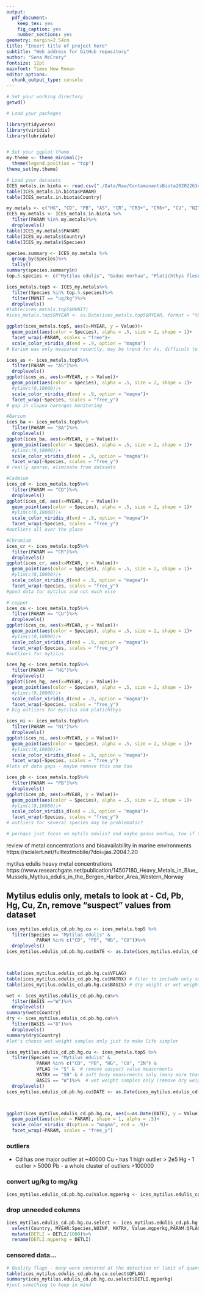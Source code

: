 ```yaml
---
output: 
  pdf_document:
    keep_tex: yes
    fig_caption: yes
    number_sections: yes
geometry: margin=2.54cm
title: "Insert title of project here"
subtitle: "Web address for GitHub repository"
author: "Sena McCrory"
fontsize: 12pt
mainfont: Times New Roman
editor_options: 
  chunk_output_type: console
---
```



```r
# Set your working directory
getwd()

# Load your packages

library(tidyverse)
library(viridis)
library(lubridate)


# Set your ggplot theme
my.theme <- theme_minimal()+
  theme(legend.position = "top")
theme_set(my.theme)

# Load your datasets
ICES_metals.in.biota <- read.csv("./Data/Raw/ContaminantsBiota20202263412jpufqdsst5td1sxozv2woyiz.csv")
table(ICES_metals.in.biota$PARAM)
table(ICES_metals.in.biota$Country)

my.metals <- c("HG", "CD", "PB", "AS", "CR", "CR3+", "CR6+", "CU", "NI", "MN", "FE", "BA")
ICES_my.metals <- ICES_metals.in.biota %>%
  filter(PARAM %in% my.metals)%>%
  droplevels()
table(ICES_my.metals$PARAM)
table(ICES_my.metals$Country)
table(ICES_my.metals$Species)

species.summary <- ICES_my.metals %>%
  group_by(Species)%>%
  tally()
summary(species.summary$n)
top.5.species <- c("Mytilus edulis", "Gadus morhua", "Platichthys flesus", "Clupea harengus", "Limanda limanda")

ices_metals.top5 <- ICES_my.metals%>%
  filter(Species %in% top.5.species)%>%
  filter(MUNIT == "ug/kg")%>%
  droplevels()
#table(ices_metals.top5$MUNIT)
#ices_metals.top5$MYEAR <- as.Date(ices_metals.top5$MYEAR, format = "%Y", origin = "1970-01-01")

ggplot(ices_metals.top5, aes(x=MYEAR, y = Value))+
  geom_point(aes(color = Species), alpha = .5, size = 2, shape = 1)+
  facet_wrap(~PARAM, scales = "free")+
  scale_color_viridis_d(end = .9, option = "magma")
# barium was only measured recently, may be trend for As, difficult to tell for others due to some high outliers

ices_as <- ices_metals.top5%>%
  filter(PARAM == "AS")%>%
  droplevels()
ggplot(ices_as, aes(x=MYEAR, y = Value))+
  geom_point(aes(color = Species), alpha = .5, size = 2, shape = 1)+
  #ylim(c(0,10000))+
  scale_color_viridis_d(end = .9, option = "magma")+
  facet_wrap(~Species, scales = "free_y")
# gap in clupea harengus monitoring

#Barium
ices_ba <- ices_metals.top5%>%
  filter(PARAM == "BA")%>%
  droplevels()
ggplot(ices_ba, aes(x=MYEAR, y = Value))+
  geom_point(aes(color = Species), alpha = .5, size = 2, shape = 1)+
  #ylim(c(0,10000))+
  scale_color_viridis_d(end = .9, option = "magma")+
  facet_wrap(~Species, scales = "free_y")
# really sparse, eliminate from datasets

#Cadmium
ices_cd <- ices_metals.top5%>%
  filter(PARAM == "CD")%>%
  droplevels()
ggplot(ices_cd, aes(x=MYEAR, y = Value))+
  geom_point(aes(color = Species), alpha = .5, size = 2, shape = 1)+
  #ylim(c(0,10000))+
  scale_color_viridis_d(end = .9, option = "magma")+
  facet_wrap(~Species, scales = "free_y")
#outliers all over the place

#Chromium
ices_cr <- ices_metals.top5%>%
  filter(PARAM == "CR")%>%
  droplevels()
ggplot(ices_cr, aes(x=MYEAR, y = Value))+
  geom_point(aes(color = Species), alpha = .5, size = 2, shape = 1)+
  #ylim(c(0,10000))+
  scale_color_viridis_d(end = .9, option = "magma")+
  facet_wrap(~Species, scales = "free_y")
#good data for mytilus and not much else

# copper
ices_cu <- ices_metals.top5%>%
  filter(PARAM == "CU")%>%
  droplevels()
ggplot(ices_cu, aes(x=MYEAR, y = Value))+
  geom_point(aes(color = Species), alpha = .5, size = 2, shape = 1)+
  #ylim(c(0,10000))+
  scale_color_viridis_d(end = .9, option = "magma")+
  facet_wrap(~Species, scales = "free_y")
#outliers for mytilus

ices_hg <- ices_metals.top5%>%
  filter(PARAM == "HG")%>%
  droplevels()
ggplot(ices_hg, aes(x=MYEAR, y = Value))+
  geom_point(aes(color = Species), alpha = .5, size = 2, shape = 1)+
  #ylim(c(0,10000))+
  scale_color_viridis_d(end = .9, option = "magma")+
  facet_wrap(~Species, scales = "free_y")
# big outliers for mytilus and platichthys

ices_ni <- ices_metals.top5%>%
  filter(PARAM == "NI")%>%
  droplevels()
ggplot(ices_ni, aes(x=MYEAR, y = Value))+
  geom_point(aes(color = Species), alpha = .5, size = 2, shape = 1)+
  #ylim(c(0,10000))+
  scale_color_viridis_d(end = .9, option = "magma")+
  facet_wrap(~Species, scales = "free_y")
#lots of data gaps - maybe remove this one too

ices_pb <- ices_metals.top5%>%
  filter(PARAM == "PB")%>%
  droplevels()
ggplot(ices_pb, aes(x=MYEAR, y = Value))+
  geom_point(aes(color = Species), alpha = .5, size = 2, shape = 1)+
  #ylim(c(0,10000))+
  scale_color_viridis_d(end = .9, option = "magma")+
  facet_wrap(~Species, scales = "free_y")
# outliers for several species may be problematic? 

# perhaps just focus on mytils edulis? and maybe gadus morhua, too if time

```

review of metal concentrations and bioavailability in marine environments
https://scialert.net/fulltextmobile/?doi=jas.2004.1.20

mytilus edulis heavy metal concentrations https://www.researchgate.net/publication/14507180_Heavy_Metals_in_Blue_Mussels_Mytilus_edulis_in_the_Bergen_Harbor_Area_Western_Norway 

## Mytilus edulis only, metals to look at - Cd, Pb, Hg, Cu, Zn, remove "suspect" values from dataset
```r
ices_mytilus.edulis_cd.pb.hg.cu <- ices_metals.top5 %>%
  filter(Species == "Mytilus edulis" & 
           PARAM %in% c("CD", "PB", "HG", "CU"))%>%  
  droplevels()
ices_mytilus.edulis_cd.pb.hg.cu$DATE <- as.Date(ices_mytilus.edulis_cd.pb.hg.cu$DATE, format = "%d/%m/%Y")



table(ices_mytilus.edulis_cd.pb.hg.cu$VFLAG)
table(ices_mytilus.edulis_cd.pb.hg.cu$MATRX) # filer to include only soft body
table(ices_mytilus.edulis_cd.pb.hg.cu$BASIS) # dry weight or wet weight?? wet weight has more samples, but what about years and country coverage

wet <- ices_mytilus.edulis_cd.pb.hg.cu%>%
  filter(BASIS =="W")%>%
  droplevels()
summary(wet$Country)
dry <- ices_mytilus.edulis_cd.pb.hg.cu%>%
  filter(BASIS =="D")%>%
  droplevels()
summary(dry$Country)
#let's choose wet weight samples only just to make life simpler

ices_mytilus.edulis_cd.pb.hg.cu <- ices_metals.top5 %>%
  filter(Species == "Mytilus edulis" & 
           PARAM %in% c("CD", "PB", "HG", "CU", "ZN") & 
           VFLAG != "S" &  # remove suspect value measurments
           MATRX == "SB" & # soft body measurments only (many more than other matrices)
           BASIS == "W")%>%  # wet weight samples only (remove dry weight)
  droplevels()
ices_mytilus.edulis_cd.pb.hg.cu$DATE <- as.Date(ices_mytilus.edulis_cd.pb.hg.cu$DATE, format = "%d/%m/%Y")



ggplot(ices_mytilus.edulis_cd.pb.hg.cu, aes(x=as.Date(DATE), y = Value))+
  geom_point(aes(color = PARAM), shape = 1, alpha = .5)+
  scale_color_viridis_d(option = "magma", end = .9)+
  facet_wrap(~PARAM, scales = "free_y")
```
### outliers
 - Cd has one major outlier at ~40000
 Cu - has 1 high outlier > 2e5
 Hg - 1 outlier > 5000
 Pb - a whole cluster of outliers >100000

### convert ug/kg to mg/kg
```r
ices_mytilus.edulis_cd.pb.hg.cu$Value.mgperkg <- ices_mytilus.edulis_cd.pb.hg.cu$Value / 1000
```

### drop unneeded columns
```r
ices_mytilus.edulis_cd.pb.hg.cu.select <- ices_mytilus.edulis_cd.pb.hg.cu %>%
  select(Country, MYEAR:Species,NOINP, MATRX, Value.mgperkg,PARAM:QFLAG, DETLI:UNCRT)%>%
  mutate(DETLI = DETLI/1000)%>%
  rename(DETLI.mgperkg = DETLI)
```

### censored data...
```r
# Quality flags - many were censored at the detection or limit of quantification
table(ices_mytilus.edulis_cd.pb.hg.cu.select$QFLAG)
summary(ices_mytilus.edulis_cd.pb.hg.cu.select$DETLI.mgperkg)
#just something to keep in mind

```



